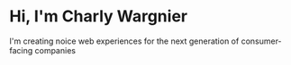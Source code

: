 # Hi, I'm Charly Wargnier

I'm creating noice web experiences for the next generation of consumer-facing companies
